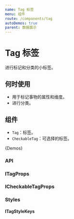 ```yaml
---
name: Tag 标签
menu: 组件
route: /components/tag
autoDemos: true
parent: 数据展示
---
```



<DocTagStyle />

# Tag 标签

进行标记和分类的小标签。

## 何时使用

- 用于标记事物的属性和维度。
- 进行分类。

## 组件

- `Tag`：标签。
- `CheckableTag`：可选择的标签。

{Demos}

### API

### ITagProps

<Props propsName="ITagProps" />

### ICheckableTagProps

<Props propsName="ICheckableTagProps" />

### Styles

#### ITagStyleKeys

<Styles typeName="ITagStyleKeys" componentName="tag" />
